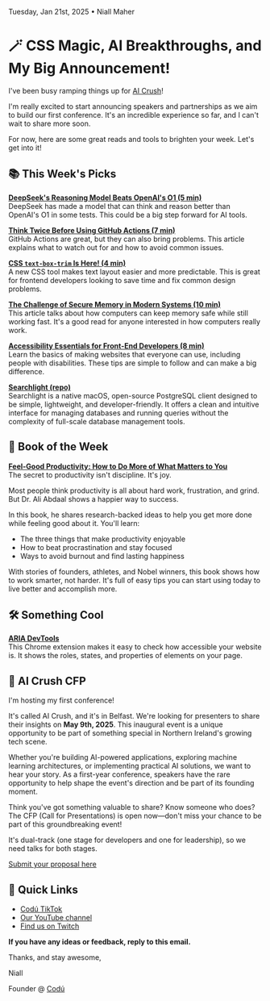 Tuesday, Jan 21st, 2025 • Niall Maher

# 🪄 CSS Magic, AI Breakthroughs, and My Big Announcement!

I've been busy ramping things up for [AI Crush](https://www.crushconf.com/)!

I'm really excited to start announcing speakers and partnerships as we aim to build our first conference. It's an incredible experience so far, and I can't wait to share more soon.

For now, here are some great reads and tools to brighten your week. Let's get into it!

## 📚 This Week's Picks

**[DeepSeek's Reasoning Model Beats OpenAI's O1 (5 min)](https://techcrunch.com/2025/01/20/deepseek-claims-its-reasoning-model-beats-openais-o1-on-certain-benchmarks/)**  
DeepSeek has made a model that can think and reason better than OpenAI's O1 in some tests. This could be a big step forward for AI tools.

**[Think Twice Before Using GitHub Actions (7 min)](https://ninkovic.dev/blog/2025/think-twice-before-using-github-actions)**  
GitHub Actions are great, but they can also bring problems. This article explains what to watch out for and how to avoid common issues.

**[CSS `text-box-trim` Is Here! (4 min)](https://developer.chrome.com/blog/css-text-box-trim/)**  
A new CSS tool makes text layout easier and more predictable. This is great for frontend developers looking to save time and fix common design problems.

**[The Challenge of Secure Memory in Modern Systems (10 min)](https://lwn.net/Articles/1003780/)**  
This article talks about how computers can keep memory safe while still working fast. It's a good read for anyone interested in how computers really work.

**[Accessibility Essentials for Front-End Developers (8 min)](https://martijnhols.nl/blog/accessibility-essentials-every-front-end-developer-should-know/)**  
Learn the basics of making websites that everyone can use, including people with disabilities. These tips are simple to follow and can make a big difference.

**[Searchlight (repo)](https://github.com/ravelantunes/Searchlight)**  
​​​​​​​Searchlight is a native macOS, open-source PostgreSQL client designed to be simple, lightweight, and developer-friendly. It offers a clean and intuitive interface for managing databases and running queries without the complexity of full-scale database management tools.

## 📖 Book of the Week

**[Feel-Good Productivity: How to Do More of What Matters to You](https://amzn.to/4hnL2PA)**  
The secret to productivity isn't discipline. It's joy.

Most people think productivity is all about hard work, frustration, and grind. But Dr. Ali Abdaal shows a happier way to success.

In this book, he shares research-backed ideas to help you get more done while feeling good about it. You'll learn:

- The three things that make productivity enjoyable
- How to beat procrastination and stay focused
- Ways to avoid burnout and find lasting happiness

With stories of founders, athletes, and Nobel winners, this book shows how to work smarter, not harder. It's full of easy tips you can start using today to live better and accomplish more.

## 🛠️ Something Cool

**[ARIA DevTools](https://chromewebstore.google.com/detail/aria-devtools/dneemiigcbbgbdjlcdjjnianlikimpck)**  
This Chrome extension makes it easy to check how accessible your website is. It shows the roles, states, and properties of elements on your page.

## 🧠 AI Crush CFP

I'm hosting my first conference!

It's called AI Crush, and it's in Belfast. We're looking for presenters to share their insights on **May 9th, 2025**. This inaugural event is a unique opportunity to be part of something special in Northern Ireland's growing tech scene.

Whether you're building AI-powered applications, exploring machine learning architectures, or implementing practical AI solutions, we want to hear your story. As a first-year conference, speakers have the rare opportunity to help shape the event's direction and be part of its founding moment.

Think you've got something valuable to share? Know someone who does? The CFP (Call for Presentations) is open now—don't miss your chance to be part of this groundbreaking event!

It's dual-track (one stage for developers and one for leadership), so we need talks for both stages.

[Submit your proposal here](https://www.crushconf.com/cfp)

## 🔗 Quick Links

- [Codú TikTok](https://www.tiktok.com/@codu.co)
- [Our YouTube channel](https://www.youtube.com/@codu)
- [Find us on Twitch](https://www.twitch.tv/codudotco)

**If you have any ideas or feedback, reply to this email.**

Thanks, and stay awesome,

Niall

Founder @ [Codú](https://www.codu.co/?ref=newsletter)

